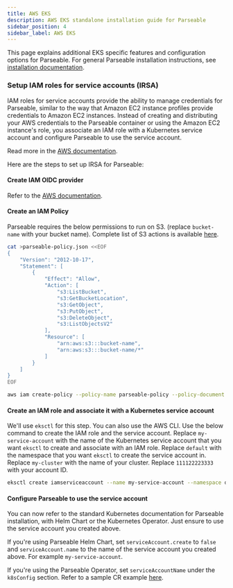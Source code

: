 ```yaml
---
title: AWS EKS
description: AWS EKS standalone installation guide for Parseable
sidebar_position: 4
sidebar_label: AWS EKS
---
```


This page explains additional EKS specific features and configuration options for Parseable. For general Parseable installation instructions, see [installation documentation](https://www.parseable.com/docs/server/installation-planning).

### Setup IAM roles for service accounts (IRSA)

IAM roles for service accounts provide the ability to manage credentials for Parseable, similar to the way that Amazon EC2 instance profiles provide credentials to Amazon EC2 instances. Instead of creating and distributing your AWS credentials to the Parseable container or using the Amazon EC2 instance's role, you associate an IAM role with a Kubernetes service account and configure Parseable to use the service account.

Read more in the [AWS documentation](https://docs.aws.amazon.com/eks/latest/userguide/iam-roles-for-service-accounts.html).

Here are the steps to set up IRSA for Parseable:

#### Create IAM OIDC provider

Refer to the [AWS documentation](https://docs.aws.amazon.com/eks/latest/userguide/enable-iam-roles-for-service-accounts.html).

#### Create an IAM Policy

Parseable requires the below permissions to run on S3. (replace `bucket-name` with your bucket name). Complete list of S3 actions is available [here](https://docs.aws.amazon.com/AmazonS3/latest/userguide/s3-actions.html).

```bash
cat >parseable-policy.json <<EOF
{
    "Version": "2012-10-17",
    "Statement": [
        {
            "Effect": "Allow",
            "Action": [
                "s3:ListBucket",
                "s3:GetBucketLocation",
                "s3:GetObject",
                "s3:PutObject",
                "s3:DeleteObject",
                "s3:ListObjectsV2"
            ],
            "Resource": [
                "arn:aws:s3:::bucket-name",
                "arn:aws:s3:::bucket-name/*"
            ]
        }
    ]
}
EOF
```

```bash
aws iam create-policy --policy-name parseable-policy --policy-document file://parseable-policy.json
```

#### Create an IAM role and associate it with a Kubernetes service account

We'll use `eksctl` for this step. You can also use the AWS CLI. Use the below command to create the IAM role and the service account. Replace `my-service-account` with the name of the Kubernetes service account that you want `eksctl` to create and associate with an IAM role. Replace `default` with the namespace that you want `eksctl` to create the service account in. Replace `my-cluster` with the name of your cluster. Replace `111122223333` with your account ID.

```bash
eksctl create iamserviceaccount --name my-service-account --namespace default --cluster my-cluster --role-name "parseable-role" --attach-policy-arn arn:aws:iam::111122223333:policy/parseable-policy --approve
```

#### Configure Parseable to use the service account

You can now refer to the standard Kubernetes documentation for Parseable installation, with Helm Chart or the Kubernetes Operator. Just ensure to use the service account you created above.

If you're using Parseable Helm Chart, set `serviceAccount.create` to `false` and `serviceAccount.name` to the name of the service account you created above. For example `my-service-account`.

If you're using the Parseable Operator, set `serviceAccountName` under the `k8sConfig` section. Refer to a sample CR example [here](https://github.com/parseablehq/operator/blob/main/config/samples/parseable-persistent.yaml).

